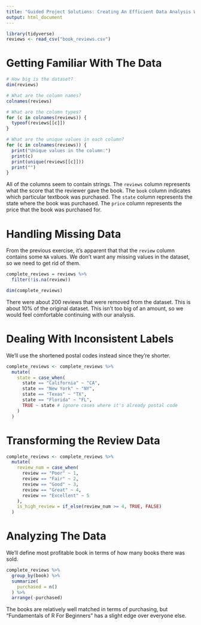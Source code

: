 ```yaml
---
title: "Guided Project Solutions: Creating An Efficient Data Analysis Workflow"
output: html_document
---
```


```r
library(tidyverse)
reviews <- read_csv("book_reviews.csv")
```


# Getting Familiar With The Data

```r
# How big is the dataset?
dim(reviews)

# What are the column names?
colnames(reviews)

# What are the column types?
for (c in colnames(reviews)) {
  typeof(reviews[[c]])
}
```

```r
# What are the unique values in each column?
for (c in colnames(reviews)) {
  print("Unique values in the column:")
  print(c)
  print(unique(reviews[[c]]))
  print("")
}
```

All of the columns seem to contain strings. The `reviews` column represents what the score that the reviewer gave the book. The `book` column indicates which particular textbook was purchased. The `state` column represents the state where the book was purchased. The `price` column represents the price that the book was purchased for.

# Handling Missing Data

From the previous exercise, it's apparent that that the `review` column contains some `NA` values. We don't want any missing values in the dataset, so we need to get rid of them.

```r
complete_reviews = reviews %>% 
  filter(!is.na(review))

dim(complete_reviews)
```

There were about 200 reviews that were removed from the dataset. This is about 10% of the original dataset. This isn't too big of an amount, so we would feel comfortable continuing with our analysis.

# Dealing With Inconsistent Labels

We'll use the shortened postal codes instead since they're shorter.

```r
complete_reviews <- complete_reviews %>% 
  mutate(
    state = case_when(
      state == "California" ~ "CA",
      state == "New York" ~ "NY",
      state == "Texas" ~ "TX",
      state == "Florida" ~ "FL",
      TRUE ~ state # ignore cases where it's already postal code
    )
  )
```

# Transforming the Review Data

```r
complete_reviews <- complete_reviews %>% 
  mutate(
    review_num = case_when(
      review == "Poor" ~ 1,
      review == "Fair" ~ 2,
      review == "Good" ~ 3,
      review == "Great" ~ 4,
      review == "Excellent" ~ 5
    ),
    is_high_review = if_else(review_num >= 4, TRUE, FALSE)
  )
```

# Analyzing The Data

We'll define most profitable book in terms of how many books there was sold. 

```r
complete_reviews %>% 
  group_by(book) %>% 
  summarize(
    purchased = n()
  ) %>% 
  arrange(-purchased)
```

The books are relatively well matched in terms of purchasing, but "Fundamentals of R For Beginners" has a slight edge over everyone else. 
